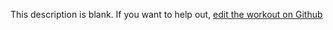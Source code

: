
  This description is blank. If you want to help out, [edit the workout on Github](https://www.github.com/LiftArcade/exercises/blob/main/exercises/dumbbell-lying-rear-lateral-raise-description.mdx)